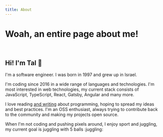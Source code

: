 ```yaml
---
title: About
---
```


# Woah, an entire page about me!

<br />

## Hi! I'm Tal :wave:

I'm a software engineer. I was born in 1997 and grew up in Israel.

I'm coding since 2016 in a wide range of languages and technologies.
I'm most interested in web technologies, my current stack consists of JavaScript, TypeScript, React, Gatsby, Angular and many more.

I love reading [and writing](/blog) about programming, hoping to spread my ideas and best practices.
I'm an OSS enthusiast, always trying to contribute back to the community and making my projects open source.

When I'm not coding and pushing pixels around, I enjoy sport and juggling, my current goal is juggling with 5 balls :juggling:
